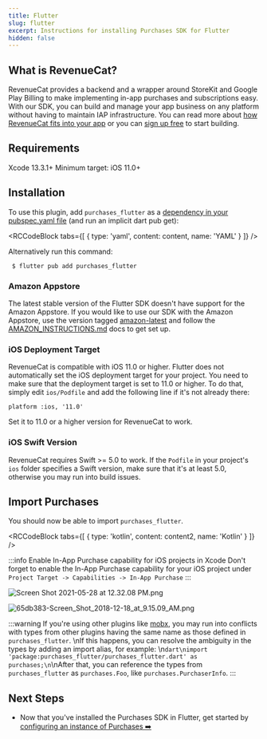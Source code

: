 ```yaml
---
title: Flutter
slug: flutter
excerpt: Instructions for installing Purchases SDK for Flutter
hidden: false
---
```

## What is RevenueCat?

RevenueCat provides a backend and a wrapper around StoreKit and Google Play Billing to make implementing in-app purchases and subscriptions easy. With our SDK, you can build and manage your app business on any platform without having to maintain IAP infrastructure. You can read more about [how RevenueCat fits into your app](https://www.revenuecat.com/blog/growth/where-does-revenuecat-fit-in-your-app/) or you can [sign up free](https://app.revenuecat.com/signup) to start building.

## Requirements

Xcode 13.3.1+
Minimum target: iOS 11.0+

## Installation

To use this plugin, add `purchases_flutter` as a [dependency in your pubspec.yaml file](https://flutter.io/platform-plugins/)  (and run an implicit dart pub get):


<RCCodeBlock tabs={[
    { type: 'yaml', content: content, name: 'YAML' }
]} />

Alternatively run this command:

```
 $ flutter pub add purchases_flutter
```

### Amazon Appstore 
The latest stable version of the Flutter SDK doesn't have support for the Amazon Appstore. If you would like to use our SDK with the Amazon Appstore, use the version tagged [amazon-latest](https://github.com/RevenueCat/purchases-flutter/releases/tag/amazon-latest) and follow the [AMAZON_INSTRUCTIONS.md](https://rev.cat/amazon-flutter-instructions) docs to get set up.

### iOS Deployment Target 
RevenueCat is compatible with iOS 11.0 or higher. Flutter does not automatically set the iOS deployment target for your project. You need to make sure that the deployment target is set to 11.0 or higher. To do that, simply edit `ios/Podfile` and add the following line if it's not already there:

```
platform :ios, '11.0'
```
Set it to 11.0 or a higher version for RevenueCat to work.

### iOS Swift Version
RevenueCat requires Swift >= 5.0 to work. If the `Podfile` in your project's `ios` folder specifies a Swift version, make sure that it's at least 5.0, otherwise you may run into build issues.  

## Import Purchases

You should now be able to import `purchases_flutter`.


<RCCodeBlock tabs={[
    { type: 'kotlin', content: content2, name: 'Kotlin' }
]} />

:::info Enable In-App Purchase capability for iOS projects in Xcode
Don't forget to enable the In-App Purchase capability for your iOS project under `Project Target -> Capabilities -> In-App Purchase`
:::

![](/images/08d0721-Screen_Shot_2021-05-28_at_12.32.08_PM_097ad33b9e3dfce316b36d8c95b633dd.png "Screen Shot 2021-05-28 at 12.32.08 PM.png")

![](/images/66c301a-65db383-Screen_Shot_2018-12-18_at_9.15.09_AM_51ae7051850be013d83c1e9a8f107b61.png "65db383-Screen_Shot_2018-12-18_at_9.15.09_AM.png")

:::warning 
If you're using other plugins like [mobx](https://pub.dev/packages/flutter_mobx), you may run into conflicts with types from other plugins having the same name as those defined in `purchases_flutter`. \nIf this happens, you can resolve the ambiguity in the types by adding an import alias, for example: \n```dart\nimport 'package:purchases_flutter/purchases_flutter.dart' as purchases;\n```\nAfter that, you can reference the types from `purchases_flutter` as `purchases.Foo`, like `purchases.PurchaserInfo`.
:::

## Next Steps

* Now that you've installed the Purchases SDK in Flutter, get started by [configuring an instance of Purchases ➡️](/getting-started/quickstart#4-using-revenuecats-purchases-sdk)